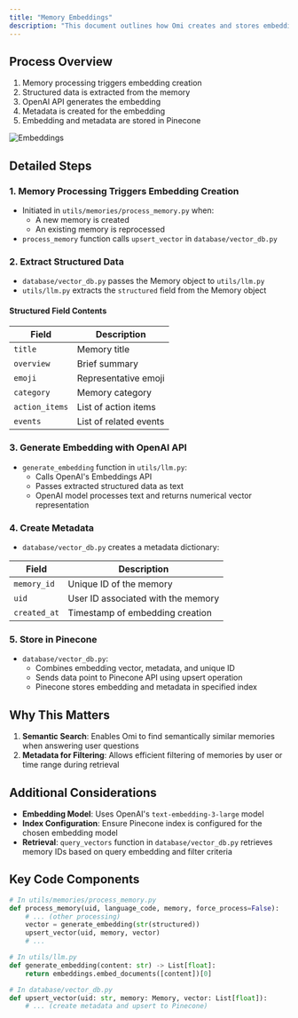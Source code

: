 ```yaml
---
title: "Memory Embeddings"
description: "This document outlines how Omi creates and stores embeddings for memories."
---
```


## Process Overview

1. Memory processing triggers embedding creation
2. Structured data is extracted from the memory
3. OpenAI API generates the embedding
4. Metadata is created for the embedding
5. Embedding and metadata are stored in Pinecone

![Embeddings](/images/docs/developer/images/embeddings.png)


## Detailed Steps

### 1. Memory Processing Triggers Embedding Creation

- Initiated in `utils/memories/process_memory.py` when:
  - A new memory is created
  - An existing memory is reprocessed
- `process_memory` function calls `upsert_vector` in `database/vector_db.py`

### 2. Extract Structured Data

- `database/vector_db.py` passes the Memory object to `utils/llm.py`
- `utils/llm.py` extracts the `structured` field from the Memory object

#### Structured Field Contents

| Field | Description |
|-------|-------------|
| `title` | Memory title |
| `overview` | Brief summary |
| `emoji` | Representative emoji |
| `category` | Memory category |
| `action_items` | List of action items |
| `events` | List of related events |

### 3. Generate Embedding with OpenAI API

- `generate_embedding` function in `utils/llm.py`:
  - Calls OpenAI's Embeddings API
  - Passes extracted structured data as text
  - OpenAI model processes text and returns numerical vector representation

### 4. Create Metadata

- `database/vector_db.py` creates a metadata dictionary:

| Field | Description |
|-------|-------------|
| `memory_id` | Unique ID of the memory |
| `uid` | User ID associated with the memory |
| `created_at` | Timestamp of embedding creation |

### 5. Store in Pinecone

- `database/vector_db.py`:
  - Combines embedding vector, metadata, and unique ID
  - Sends data point to Pinecone API using upsert operation
  - Pinecone stores embedding and metadata in specified index

## Why This Matters

1. **Semantic Search**: Enables Omi to find semantically similar memories when answering user questions
2. **Metadata for Filtering**: Allows efficient filtering of memories by user or time range during retrieval

## Additional Considerations

- **Embedding Model**: Uses OpenAI's `text-embedding-3-large` model
- **Index Configuration**: Ensure Pinecone index is configured for the chosen embedding model
- **Retrieval**: `query_vectors` function in `database/vector_db.py` retrieves memory IDs based on query embedding and filter criteria

## Key Code Components

```python
# In utils/memories/process_memory.py
def process_memory(uid, language_code, memory, force_process=False):
    # ... (other processing)
    vector = generate_embedding(str(structured))
    upsert_vector(uid, memory, vector)
    # ...

# In utils/llm.py
def generate_embedding(content: str) -> List[float]:
    return embeddings.embed_documents([content])[0]

# In database/vector_db.py
def upsert_vector(uid: str, memory: Memory, vector: List[float]):
    # ... (create metadata and upsert to Pinecone)
```